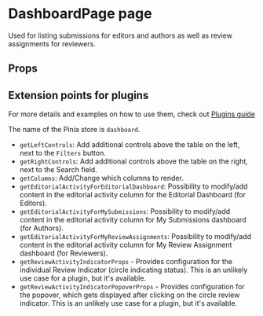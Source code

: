 

<Meta of={DashboardPage} />

# DashboardPage page

Used for listing submissions for editors and authors as well as review assignments for reviewers.

## Props

<ArgTypes />

## Extension points for plugins

For more details and examples on how to use them, check out [Plugins guide](..?path=/docs/guide-plugins--docs)

The name of the Pinia store is `dashboard`.

- `getLeftControls`: Add additional controls above the table on the left, next to the `Filters` button.
- `getRightControls`: Add additional controls above the table on the right, next to the Search field.
- `getColumns`: Add/Change which columns to render.
- `getEditorialActivityForEditorialDashboard`: Possibility to modify/add content in the editorial activity column for the Editorial Dashboard (for Editors).
- `getEditorialActivityForMySubmissions`: Possibility to modify/add content in the editorial activity column for My Submissions dashboard (for Authors).
- `getEditorialActivityForMyReviewAssignments`: Possibility to modify/add content in the editorial activity column for My Review Assignment dashboard (for Reviewers).
- `getReviewActivityIndicatorProps` - Provides configuration for the individual Review Indicator (circle indicating status). This is an unlikely use case for a plugin, but it's available.
- `getReviewActivityIndicatorPopoverProps` - Provides configuration for the popover, which gets displayed after clicking on the circle review indicator. This is an unlikely use case for a plugin, but it's available.
